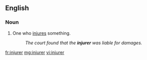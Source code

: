 ==English==

===Noun===
{{en-noun}}

# One who [[injure]]s something.
#:''The court found that the '''injurer''' was liable for damages.''

[[fr:injurer]]
[[mg:injurer]]
[[vi:injurer]]